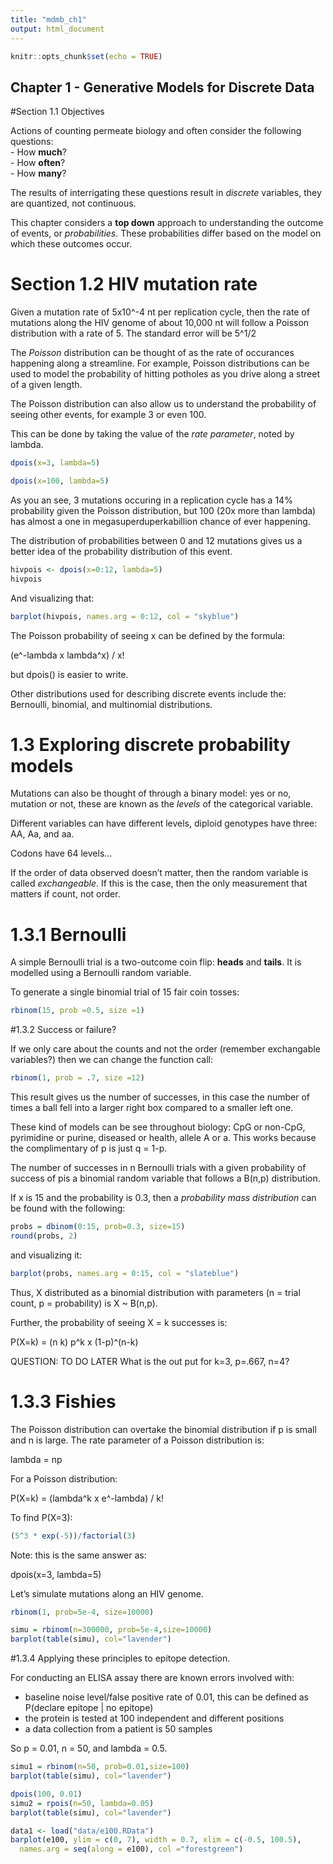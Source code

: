 ```yaml
---
title: "mdmb_ch1"
output: html_document
---
```


```r
knitr::opts_chunk$set(echo = TRUE)
```

## Chapter 1 - Generative Models for Discrete Data

#Section 1.1 Objectives

Actions of counting permeate biology and often consider the following questions:  
- How **much**?  
- How **often**?  
- How **many**?  

The results of interrigating these questions result in *discrete* variables, they are quantized, not continuous.  

This chapter considers a **top down** approach to understanding the outcome of events, or *probabilities*. These probabilities differ based on the model on which these outcomes occur.  

# Section 1.2 HIV mutation rate  

Given a mutation rate of 5x10^-4 nt per replication cycle, then the rate of mutations along the HIV genome of about 10,000 nt will follow a Poisson distribution with a rate of 5. The standard error will be 5^1/2

The *Poisson* distribution can be thought of as the rate of occurances happening along a streamline. For example, Poisson distributions can be used to model the probability of hitting potholes as you drive along a street of a given length.  

The Poisson distribution can also allow us to understand the probability of seeing other events, for example 3 or even 100.

This can be done by taking the value of the *rate parameter*, noted by lambda.  

```r
dpois(x=3, lambda=5)
```
```r
dpois(x=100, lambda=5)
```

As you an see, 3 mutations occuring in a replication cycle has a 14% probability given the Poisson distribution, but 100 (20x more than lambda) has almost a one in megasuperduperkabillion chance of ever happening.  


The distribution of probabilities between 0 and 12 mutations gives us a better idea of the probability distribution of this event.

```r
hivpois <- dpois(x=0:12, lambda=5)
hivpois
```

And visualizing that:

```r
barplot(hivpois, names.arg = 0:12, col = "skyblue")
```

The Poisson probability of seeing x can be defined by the formula:  

  (e^-lambda x lambda^x) / x!  

but dpois() is easier to write.

Other distributions used for describing discrete events include the: Bernoulli, binomial, and multinomial distributions.  

# 1.3 Exploring discrete probability models

Mutations can also be thought of through a binary model: yes or no, mutation or not, these are known as the *levels* of the categorical variable.

Different variables can have different levels, diploid genotypes have three: AA, Aa, and aa.  

Codons have 64 levels...  

If the order of data observed doesn't matter, then the random variable is called *exchangeable*. If this is the case, then the only measurement that matters if count, not order. 

# 1.3.1 Bernoulli

A simple Bernoulli trial is a two-outcome coin flip: **heads** and **tails**. It is modelled using a Bernoulli random variable.  

To generate a single binomial trial of 15 fair coin tosses:  

```r
rbinom(15, prob =0.5, size =1)
```

#1.3.2 Success or failure?

If we only care about the counts and not the order (remember exchangable variables?) then we can change the function call:  

```r
rbinom(1, prob = .7, size =12)
```

This result gives us the number of successes, in this case the number of times a ball fell into a larger right box compared to a smaller left one.  

These kind of models can be see throughout biology: CpG or non-CpG, pyrimidine or purine, diseased or health, allele A or a. This works because the complimentary of p is just q = 1-p.  

The number of successes in n Bernoulli trials with a given probability of success of pis a binomial random variable that follows a B(n,p) distribution.

If x is 15 and the probability is 0.3, then a *probability mass distribution* can be found with the following:  

```r
probs = dbinom(0:15, prob=0.3, size=15)
round(probs, 2)
```
and visualizing it:  

```r
barplot(probs, names.arg = 0:15, col = "slateblue")
```

Thus, X distributed as a binomial distribution with parameters (n = trial count, p = probability) is X ~ B(n,p).  

Further, the probability of seeing X = k successes is:  

P(X=k) = (n k) p^k x (1-p)^(n-k)

QUESTION: TO DO LATER
What is the out put for k=3, p=.667, n=4?  

# 1.3.3 Fishies

The Poisson distribution can overtake the binomial distribution if p is small and n is large. The rate parameter of a Poisson distribution is:  

lambda = np  

For a Poisson distribution:

P(X=k) = (lambda^k x e^-lambda) / k!

To find P(X=3):  

```r
(5^3 * exp(-5))/factorial(3)
```
Note: this is the same answer as: 

dpois(x=3, lambda=5)  

Let's simulate mutations along an HIV genome.

```r
rbinom(1, prob=5e-4, size=10000)
```
```r
simu = rbinom(n=300000, prob=5e-4,size=10000)
barplot(table(simu), col="lavender")
```

#1.3.4 Applying these principles to epitope detection.

For conducting an ELISA assay there are known errors involved with:  

- baseline noise level/false positive rate of 0.01, this can be defined as P(declare epitope | no epitope)
- the protein is tested at 100 independent and different positions
- a data collection from a patient is 50 samples

So p = 0.01, n = 50, and lambda = 0.5.

```r
simu1 = rbinom(n=50, prob=0.01,size=100)
barplot(table(simu), col="lavender")
```

```r
dpois(100, 0.01)
simu2 = rpois(n=50, lambda=0.05)
barplot(table(simu), col="lavender")
```

```r
data1 <- load("data/e100.RData")
barplot(e100, ylim = c(0, 7), width = 0.7, xlim = c(-0.5, 100.5),
  names.arg = seq(along = e100), col ="forestgreen")
```

